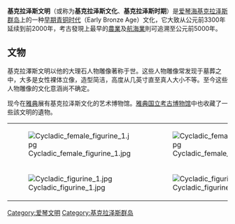 {{unreferenced|time=2012-2-23}} 
{{希腊历史}}
'''基克拉泽斯文明'''（或称为'''基克拉泽斯文化'''、'''基克拉泽斯时期'''）是[[爱琴海|爱琴海]][[基克拉泽斯群岛|基克拉泽斯群岛]]上的一种[[早期|早期]][[青铜时代|青铜时代]]（Early Bronze Age）文化，它大致从公元前3300年延续到前2000年，考古發現上最早的[[農業|農業]]及[[航海業|航海業]]則可追溯至公元前5000年。

== 文物 ==
基克拉澤斯文明以他的大理石人物雕像著称于世。这些人物雕像常发现于墓葬之中，大多是女性裸体立像，造型简洁，高度从几英寸直至真人大小不等。至今这些人物雕像的文化意涵尚不确定。

现今在[[雅典|雅典]]展有基克拉泽斯文化的艺术博物馆。[[雅典国立考古博物馆|雅典国立考古博物馆]]中也收藏了一些該文明的遺物。


{| border="0" cellspacing="1" width="456"
|-----
| [[File:Cycladic_female_figurine_1.jpg|thumb]]
| [[File:Cycladic_female_figurine_3.jpg|thumb]]
| [[File:Cycladic_female_figurine_4.jpg|thumb]]
|-----
| [[File:Cycladic_figurine_1.jpg|thumb]]
| [[File:Cycladic_figurine_2.jpg|thumb]]
| [[File:Cycladic_figurine_3.jpg|thumb]]
|}

[[Category:爱琴文明|Category:爱琴文明]]
[[Category:基克拉泽斯群岛|Category:基克拉泽斯群岛]]

{{古希臘}}
